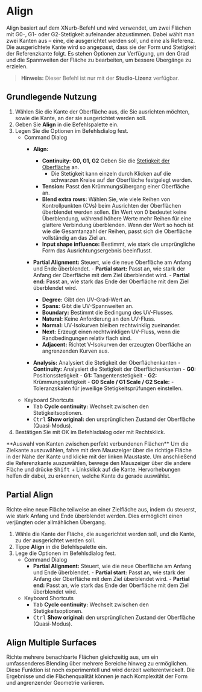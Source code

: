 
# Align

<Reference shortcut="" command="Align" button="" />

Align basiert auf dem XNurb-Befehl und wird verwendet, um zwei Flächen mit G0-, G1- oder G2-Stetigkeit aufeinander abzustimmen. Dabei wählt man zwei Kanten aus – eine, die ausgerichtet werden soll, und eine als Referenz. Die ausgerichtete Kante wird so angepasst, dass sie der Form und Stetigkeit der Referenzkante folgt. Es stehen Optionen zur Verfügung, um den Grad und die Spannweiten der Fläche zu bearbeiten, um bessere Übergänge zu erzielen.

> **Hinweis:** Dieser Befehl ist nur mit der **Studio-Lizenz** verfügbar.

## Grundlegende Nutzung

1. Wählen Sie die Kante der Oberfläche aus, die Sie ausrichten möchten, sowie die Kante, an der sie ausgerichtet werden soll.
2. Geben Sie **Align** in die Befehlspalette ein.
3. Legen Sie die Optionen im Befehlsdialog fest.
    - <Kst>Command Dialog</Kst>
        - **Align:**
            - **Continuity:** **G0, G1, G2** Geben Sie die [Stetigkeit der Oberfläche](/cad-essentials/continuity-curve-and-surface) an.
                - Die Stetigkeit kann einzeln durch Klicken auf die schwarzen Kreise auf der Oberfläche festgelegt werden.
            - **Tension:** Passt den Krümmungsübergang einer Oberfläche an.
            - **Blend extra rows:** Wählen Sie, wie viele Reihen von Kontrollpunkten (CVs) beim Ausrichten der Oberflächen überblendet werden sollen. Ein Wert von 0 bedeutet keine Überblendung, während höhere Werte mehr Reihen für eine glattere Verbindung überblenden. Wenn der Wert so hoch ist wie die Gesamtanzahl der Reihen, passt sich die Oberfläche vollständig an das Ziel an.
            - **Input shape influence:** Bestimmt, wie stark die ursprüngliche Form das Ausrichtungsergebnis beeinflusst.
        - **Partial Alignment:** Steuert, wie die neue Oberfläche am Anfang und Ende überblendet.
                - **Partial start:** Passt an, wie stark der Anfang der Oberfläche mit dem Ziel überblendet wird.
                - **Partial end:** Passt an, wie stark das Ende der Oberfläche mit dem Ziel überblendet wird.
            
            - **Degree:** Gibt den UV-Grad-Wert an.
            - **Spans:** Gibt die UV-Spannweiten an.
            - **Boundary:** Bestimmt die Bedingung des UV-Flusses.
            - **Natural:** Keine Anforderung an den UV-Fluss.
            - **Normal:** UV-Isokurven bleiben rechtwinklig zueinander.
            - **Next:** Erzeugt einen rechtwinkligen UV-Fluss, wenn die Randbedingungen relativ flach sind.
            - **Adjacent:** Richtet V-Isokurven der erzeugten Oberfläche an angrenzenden Kurven aus.
        - **Analysis:** Analysiert die Stetigkeit der Oberflächenkanten
                - **Continuity:** Analysiert die Stetigkeit der Oberflächenkanten
                    - **G0:** Positionsstetigkeit
                    - **G1:** Tangentenstetigkeit
                    - **G2:** Krümmungsstetigkeit
                - **G0 Scale / G1 Scale / G2 Scale:** 
                    - Toleranzskalen für jeweilige Stetigkeitsprüfungen einstellen.
    - <Kst>Keyboard Shortcuts</Kst>
        - <kbd>Tab</kbd> **Cycle continuity:** Wechselt zwischen den Stetigkeitsoptionen.
        - <kbd>Ctrl</kbd> **Show original:** den ursprünglichen Zustand der Oberfläche (Quasi-Modus).
4. Bestätigen Sie mit OK im Befehlsdialog oder mit Rechtsklick.

<VideoPlayer fileName="align-1"/>

<Callout type="info" emoji="ℹ️">
**Auswahl von Kanten zwischen perfekt verbundenen Flächen**  
Um die Zielkante auszuwählen, fahre mit dem Mauszeiger über die richtige Fläche in der Nähe der Kante und klicke mit der linken Maustaste. Um anschließend die Referenzkante auszuwählen, bewege den Mauszeiger über die andere Fläche und drücke <kbd>Shift</kbd> + Linksklick auf die Kante. Hervorhebungen helfen dir dabei, zu erkennen, welche Kante du gerade auswählst.
</Callout>


<VideoPlayer fileName="align-0"/>

## Partial Align

Richte eine neue Fläche teilweise an einer Zielfläche aus, indem du steuerst, wie stark Anfang und Ende überblendet werden. Dies ermöglicht einen verjüngten oder allmählichen Übergang.

1. Wähle die Kante der Fläche, die ausgerichtet werden soll, und die Kante, zu der ausgerichtet werden soll.
2. Tippe **Align** in die Befehlspalette ein.
3. Lege die Optionen im Befehlsdialog fest.
    - <Kst>Command Dialog</Kst>
        - **Partial Alignment:** Steuert, wie die neue Oberfläche am Anfang und Ende überblendet.
                - **Partial start:** Passt an, wie stark der Anfang der Oberfläche mit dem Ziel überblendet wird.
                - **Partial end:** Passt an, wie stark das Ende der Oberfläche mit dem Ziel überblendet wird.
    - <Kst>Keyboard Shortcuts</Kst>
        - <kbd>Tab</kbd> **Cycle continuity:** Wechselt zwischen den Stetigkeitsoptionen.
        - <kbd>Ctrl</kbd> **Show original:** den ursprünglichen Zustand der Oberfläche (Quasi-Modus).

<VideoPlayer fileName="align-2"/>

## Align Multiple Surfaces

Richte mehrere benachbarte Flächen gleichzeitig aus, um ein umfassenderes Blending über mehrere Bereiche hinweg zu ermöglichen. Diese Funktion ist noch experimentell und wird derzeit weiterentwickelt. Die Ergebnisse und die Flächenqualität können je nach Komplexität der Form und angrenzender Geometrie variieren.

<VideoPlayer fileName="align-3"/>